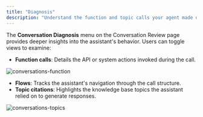 ```yaml
---
title: "Diagnosis"
description: "Understand the function and topic calls your agent made during the call."
---
```


The **Conversation Diagnosis** menu on the Conversation Review page provides deeper insights into the assistant's behavior. Users can toggle views to examine:
- **Function calls**: Details the API or system actions invoked during the call.

![conversations-function](/images/conversations-function-call.png)

- **Flows**: Tracks the assistant's navigation through the call structure.
- **Topic citations**: Highlights the knowledge base topics the assistant relied on to generate responses.

![conversations-topics](/images/conversations-matched-topics.png)
